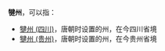 '''犍州'''，可以指：
*[[犍州_(四川)|犍州 (四川)]]，唐朝时设置的州，在今四川省境
*[[犍州_(贵州)|犍州 (贵州)]]，唐朝时设置的州，在今贵州省境
{{Disambig|J|Cat=二字中国州名消歧义}}